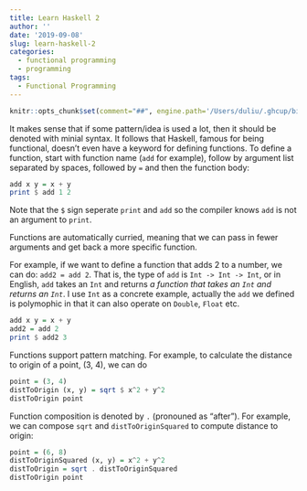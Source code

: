 ```yaml
---
title: Learn Haskell 2
author: ''
date: '2019-09-08'
slug: learn-haskell-2
categories:
  - functional programming
  - programming
tags:
  - Functional Programming
---
```


```r
knitr::opts_chunk$set(comment="##", engine.path='/Users/duliu/.ghcup/bin/ghc')
```


It makes sense that if some pattern/idea is used a lot, then it should be denoted with minial syntax. It follows that Haskell, famous for being functional, doesn't even have a keyword for defining functions. To define a function, start with function name (`add` for example), follow by argument list separated by spaces, followed by `=` and then the function body:

```haskell
add x y = x + y
print $ add 1 2
```

Note that the `$` sign seperate `print` and `add` so the compiler knows `add` is not an argument to `print`.


Functions are automatically curried, meaning that we can pass in fewer arguments and get back a more specific function. 

For example, if we want to define a function that adds 2 to a number, we can do: `add2 = add 2`. That is, the type of `add` is `Int -> Int -> Int`, or in English, `add` takes an `Int` and returns _a function that takes an `Int` and returns an `Int`_. I use `Int` as a concrete example, actually the `add` we defined is polymophic in that it can also operate on `Double`, `Float` etc.

```haskell
add x y = x + y
add2 = add 2
print $ add2 3
```


Functions support pattern matching. For example, to calculate the distance to origin of a point, (3, 4), we can do

```haskell
point = (3, 4)
distToOrigin (x, y) = sqrt $ x^2 + y^2
distToOrigin point
```

Function composition is denoted by `.` (pronouned as "after"). For example, we can compose `sqrt` and `distToOriginSquared` to compute distance to origin:

```haskell
point = (6, 8)
distToOriginSquared (x, y) = x^2 + y^2
distToOrigin = sqrt . distToOriginSquared
distToOrigin point
```

